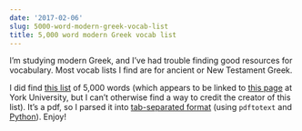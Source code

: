 ```yaml
---
date: '2017-02-06'
slug: 5000-word-modern-greek-vocab-list
title: 5,000 word modern Greek vocab list
---
```


I'm studying modern Greek, and I've had trouble finding good resources for vocabulary. Most vocab lists I find are for ancient or New Testament Greek.

I did find [this list](http://www.yorku.ca/inpar/language/ModernGreekFlashCards.pdf) of 5,000 words (which appears to be linked to [this page](http://www.yorku.ca/inpar/) at York University, but I can't otherwise find a way to credit the creator of this list). It's a pdf, so I parsed it into [tab-separated format](https://github.com/swo/modern-greek-flashcards/blob/master/vocab.tsv) (using `pdftotext` and [Python](https://github.com/swo/modern-greek-flashcards)). Enjoy!